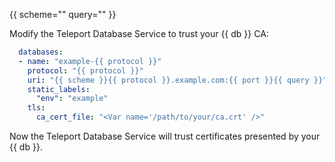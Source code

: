 {{ scheme="" query="" }}

Modify the Teleport Database Service to trust your {{ db }} CA:
  ```yaml
    databases:
    - name: "example-{{ protocol }}"
      protocol: "{{ protocol }}"
      uri: "{{ scheme }}{{ protocol }}.example.com:{{ port }}{{ query }}"
      static_labels:
        "env": "example"
      tls:
        ca_cert_file: "<Var name='/path/to/your/ca.crt' />"
  ```

Now the Teleport Database Service will trust certificates presented by your
{{ db }}.
